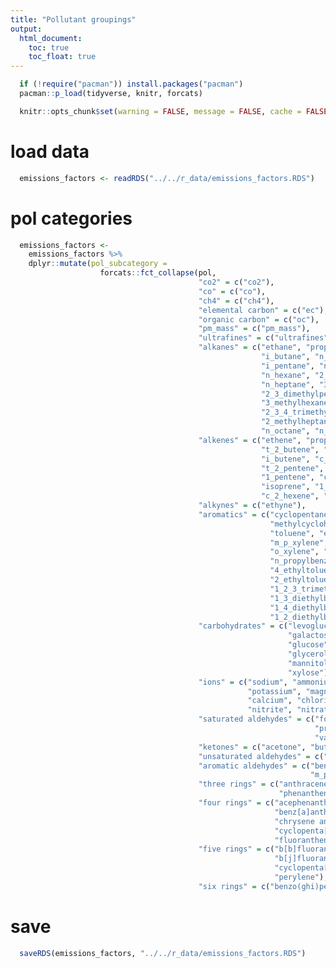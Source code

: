 ```yaml
---
title: "Pollutant groupings"
output:
  html_document:
    toc: true
    toc_float: true
---
```


```r
  if (!require("pacman")) install.packages("pacman")
  pacman::p_load(tidyverse, knitr, forcats)
```

```r
  knitr::opts_chunk$set(warning = FALSE, message = FALSE, cache = FALSE)
```

# load data

```r
  emissions_factors <- readRDS("../../r_data/emissions_factors.RDS")
```

# pol categories

```r
  emissions_factors <- 
    emissions_factors %>%
    dplyr::mutate(pol_subcategory =
                    forcats::fct_collapse(pol,
                                          "co2" = c("co2"),
                                          "co" = c("co"),
                                          "ch4" = c("ch4"),
                                          "elemental carbon" = c("ec"),
                                          "organic carbon" = c("oc"),
                                          "pm_mass" = c("pm_mass"),
                                          "ultrafines" = c("ultrafines"),
                                          "alkanes" = c("ethane", "propane",
                                                        "i_butane", "n_butane",
                                                        "i_pentane", "n_pentane",
                                                        "n_hexane", "2_4_dimethylpentane",
                                                        "n_heptane", "3_methylpentane",
                                                        "2_3_dimethylpentane", "2_methylhexane",
                                                        "3_methylhexane", "2_2_4_trimethylpentane",
                                                        "2_3_4_trimethylpentane",
                                                        "2_methylheptane", "3_methylheptane",
                                                        "n_octane", "n_nonane", "n_decane"),
                                          "alkenes" = c("ethene", "propene",
                                                        "t_2_butene", "1_butene",
                                                        "i_butene", "c_2_butene",
                                                        "t_2_pentene", "2_methyl_2_butene",
                                                        "1_pentene", "c_2_pentene",
                                                        "isoprene", "1_hexene",
                                                        "c_2_hexene", "a_pinene"),
                                          "alkynes" = c("ethyne"),
                                          "aromatics" = c("cyclopentane", "cyclohexane",
                                                          "methylcyclohexane", "benzene",
                                                          "toluene", "ethylbenzene",
                                                          "m_p_xylene", "styrene",
                                                          "o_xylene", "i_propylbenzene",
                                                          "n_propylbenzene", "3_ethyltoluene",
                                                          "4_ethyltoluene", "1_3_5_trimethylbenzene",
                                                          "2_ethyltoluene", "1_2_4_trimethylbenzene",
                                                          "1_2_3_trimethylbenzene",
                                                          "1_3_diethylbenzene",
                                                          "1_4_diethylbenzene",
                                                          "1_2_diethylbenzene"),
                                          "carbohydrates" = c("levoglucosan", "mannosan",
                                                              "galactosan", "galactose",
                                                              "glucose", "mannose",
                                                              "glycerol", "threitol",
                                                              "mannitol", "arabinose",
                                                              "xylose"),
                                          "ions" = c("sodium", "ammonium",
                                                     "potassium", "magnesium",
                                                     "calcium", "chloride",
                                                     "nitrite", "nitrate", "sulfate"),
                                          "saturated aldehydes" = c("formaldehyde", "acetaldehyde",
                                                                    "propionaldehyde", "butyraldehyde",
                                                                    "valeraldehyde", "hexaldehyde"),
                                          "ketones" = c("acetone", "butanone", "isovaleraldehyde"),
                                          "unsaturated aldehydes" = c("acrolein", "crotonaldehyde", "methacrolein"),
                                          "aromatic aldehydes" = c("benzaldehyde", "o_tolualdehyde",
                                                                   "m_p_tolualdehyde", "2_5_dimethylbenzaldehyde"),
                                          "three rings" = c("anthracene", "fluorene",
                                                            "phenanthene"),
                                          "four rings" = c("acephenanthrylene", "b[a]pyrene",
                                                           "benz[a]anthracene", "benzo[c]phenanthrene",
                                                           "chrysene and triphenylene",
                                                           "cyclopenta[ce]phenanthrylene", "pyrene",
                                                           "fluoranthene"),
                                          "five rings" = c("b[b]fluoranthene", "b[e]pyrene", "b[k]fluoranthene",
                                                           "b[j]fluoranthene", "benzo[ghi]fluoranthene",
                                                           "cyclopenta[cd]pyrene", "dibenzo(ah)anthracene",
                                                           "perylene"),
                                          "six rings" = c("benzo(ghi)perylene", "indeno(1,2,3) cd pyrene")))
```

# save

```r
  saveRDS(emissions_factors, "../../r_data/emissions_factors.RDS")
```
